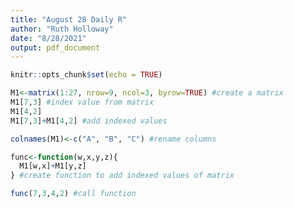 ```yaml
---
title: "August 28 Daily R"
author: "Ruth Holloway"
date: "8/28/2021"
output: pdf_document
---
```


```r
knitr::opts_chunk$set(echo = TRUE)
```

```r
M1<-matrix(1:27, nrow=9, ncol=3, byrow=TRUE) #create a matrix
M1[7,3] #index value from matrix
M1[4,2]
M1[7,3]+M1[4,2] #add indexed values

colnames(M1)<-c("A", "B", "C") #rename columns

func<-function(w,x,y,z){
  M1[w,x]+M1[y,z]
} #create function to add indexed values of matrix

func(7,3,4,2) #call function
```

